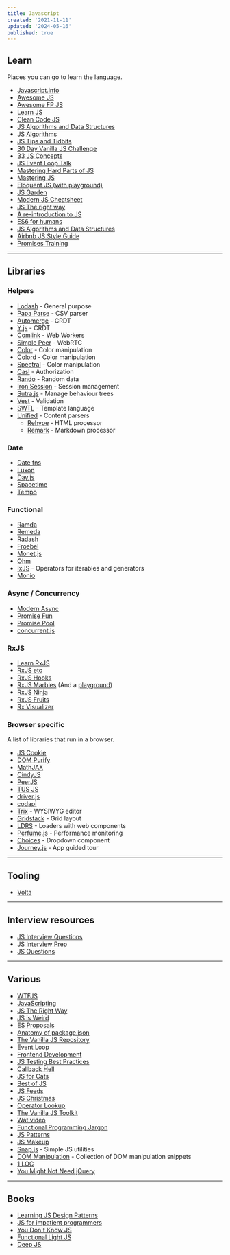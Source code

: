 ```yaml
---
title: Javascript
created: '2021-11-11'
updated: '2024-05-16'
published: true
---
```


## Learn

Places you can go to learn the language.

-   [Javascript.info](https://javascript.info/)
-   [Awesome JS](https://github.com/sorrycc/awesome-javascript)
-   [Awesome FP JS](https://github.com/stoeffel/awesome-fp-js)
-   [Learn JS](https://gitbook.gitbook.io/learn-javascript/)
-   [Clean Code JS](https://github.com/ryanmcdermott/clean-code-javascript)
-   [JS Algorithms and Data Structures](https://github.com/trekhleb/javascript-algorithms)
-   [JS Algorithms](https://github.com/TheAlgorithms/Javascript)
-   [JS Tips and Tidbits](https://github.com/nas5w/javascript-tips-and-tidbits)
-   [30 Day Vanilla JS Challenge](https://javascript30.com/)
-   [33 JS Concepts](https://github.com/leonardomso/33-js-concepts)
-   [JS Event Loop Talk](https://maximorlov.com/javascript-event-loop-talk/)
-   [Mastering Hard Parts of JS](https://dev.to/internettradie/mastering-hard-parts-of-javascript-callbacks-i-3aj0)
-   [Mastering JS](https://masteringjs.io/)
-   [Eloquent JS (with playground)](https://try.javascript.org.pl/)
-   [JS Garden](https://bonsaiden.github.io/JavaScript-Garden/)
-   [Modern JS Cheatsheet](https://github.com/mbeaudru/modern-js-cheatsheet)
-   [JS The right way](https://jstherightway.org/)
-   [A re-introduction to JS](https://developer.mozilla.org/en-US/docs/Web/JavaScript/A_re-introduction_to_JavaScript)
-   [ES6 for humans](https://github.com/metagrover/ES6-for-humans)
-   [JS Algorithms and Data Structures](https://www.freecodecamp.org/learn/javascript-algorithms-and-data-structures/)
-   [Airbnb JS Style Guide](https://github.com/airbnb/javascript)
-   [Promises Training](https://github.com/henriqueinonhe/promises-training)

---

## Libraries

### Helpers

-   [Lodash](https://lodash.com/) - General purpose
-   [Papa Parse](https://github.com/mholt/PapaParse) - CSV parser
-   [Automerge](https://github.com/automerge/automerge) - CRDT
-   [Y.js](https://github.com/yjs/yjs) - CRDT
-   [Comlink](https://github.com/GoogleChromeLabs/comlink) - Web Workers
-   [Simple Peer](https://github.com/feross/simple-peer) - WebRTC
-   [Color](https://github.com/Qix-/color) - Color manipulation
-   [Colord](https://github.com/omgovich/colord) - Color manipulation
-   [Spectral](https://github.com/rvanwijnen/spectral.js) - Color manipulation
-   [Casl](https://github.com/stalniy/casl) - Authorization
-   [Rando](https://github.com/nastyox/Rando.js/) - Random data
-   [Iron Session](https://github.com/vvo/iron-session) - Session management
-   [Sutra.js](https://github.com/yantra-core/Sutra.js) - Manage behaviour trees
-   [Vest](https://github.com/ealush/vest) - Validation
-   [SWTL](https://github.com/thepassle/swtl) - Template language
-   [Unified](https://github.com/unifiedjs/unified) - Content parsers
    -   [Rehype](https://github.com/rehypejs/rehype) - HTML processor
    -   [Remark](https://github.com/remarkjs/remark) - Markdown processor

### Date

-   [Date fns](https://github.com/date-fns/date-fns)
-   [Luxon](https://github.com/moment/luxon/)
-   [Day.js](https://github.com/iamkun/dayjs)
-   [Spacetime](https://github.com/spencermountain/spacetime)
-   [Tempo](https://github.com/formkit/tempo)

### Functional

-   [Ramda](https://ramdajs.com/)
-   [Remeda](https://github.com/remeda/remeda)
-   [Radash](https://github.com/rayepps/radash)
-   [Froebel](https://github.com/MathisBullinger/froebel)
-   [Monet.js](https://github.com/monet/monet.js)
-   [Ohm](https://github.com/harc/ohm)
-   [IxJS](https://github.com/ReactiveX/IxJS) - Operators for iterables and generators
-   [Monio](https://github.com/getify/monio)

### Async / Concurrency

-   [Modern Async](https://github.com/nicolas-van/modern-async)
-   [Promise Fun](https://github.com/sindresorhus/promise-fun)
-   [Promise Pool](https://github.com/supercharge/promise-pool)
-   [concurrent.js](https://github.com/bitair-org/concurrent.js)

### RxJS

-   [Learn RxJS](https://www.learnrxjs.io/)
-   [RxJS etc](https://github.com/cartant/rxjs-etc)
-   [RxJS Hooks](https://github.com/LeetCode-OpenSource/rxjs-hooks)
-   [RxJS Marbles](https://github.com/cartant/rxjs-marbles) (And a [playground](https://rxmarbles.com/))
-   [RxJS Ninja](https://github.com/rxjs-ninja/rxjs-ninja)
-   [RxJS Fruits](https://www.rxjs-fruits.com)
-   [Rx Visualizer](https://rxviz.com/)

### Browser specific

A list of libraries that run in a browser.

-   [JS Cookie](https://github.com/js-cookie/js-cookie)
-   [DOM Purify](https://github.com/cure53/DOMPurify)
-   [MathJAX](https://github.com/mathjax/MathJax)
-   [CindyJS](https://github.com/CindyJS/CindyJS)
-   [PeerJS](https://github.com/peers/peerjs)
-   [TUS JS](https://github.com/tus/tus-js-client)
-   [driver.js](https://github.com/kamranahmedse/driver.js)
-   [codapi](https://github.com/nalgeon/codapi-js)
-   [Trix](https://github.com/basecamp/trix) - WYSIWYG editor
-   [Gridstack](https://github.com/gridstack/gridstack.js) - Grid layout
-   [LDRS](https://github.com/GriffinJohnston/ldrs) - Loaders with web components
-   [Perfume.js](https://github.com/Zizzamia/perfume.js) - Performance monitoring
-   [Choices](https://github.com/Choices-js/Choices) - Dropdown component
-   [Journey.js](https://github.com/williamtroup/Journey.js) - App guided tour

---

## Tooling

-   [Volta](https://volta.sh/)

---

## Interview resources

-   [JS Interview Questions](https://mindmajix.com/javascript-interview-questions)
-   [JS Interview Prep](https://www.freecodecamp.org/news/javascript-interview-prep-cheatsheet/)
-   [JS Questions](https://github.com/lydiahallie/javascript-questions)

---

## Various

-   [WTFJS](https://github.com/denysdovhan/wtfjs)
-   [JavaScripting](https://www.javascripting.com/)
-   [JS The Right Way](https://jstherightway.org/)
-   [JS is Weird](https://jsisweird.com/)
-   [ES Proposals](https://www.proposals.es/)
-   [Anatomy of package.json](https://docs.npmjs.com/cli/v8/configuring-npm/package-json)
-   [The Vanilla JS Repository](https://vanillalist.top/)
-   [Event Loop](https://maximorlov.com/javascript-event-loop-talk/)
-   [Frontend Development](https://github.com/codingknite/frontend-development)
-   [JS Testing Best Practices](https://github.com/goldbergyoni/javascript-testing-best-practices)
-   [Callback Hell](http://callbackhell.com/)
-   [JS for Cats](http://jsforcats.com/)
-   [Best of JS](https://bestofjs.org/)
-   [JS Feeds](https://jsfeeds.com/)
-   [JS Christmas](https://www.javascript.christmas/)
-   [Operator Lookup](https://www.joshwcomeau.com/operator-lookup/)
-   [The Vanilla JS Toolkit](https://vanillajstoolkit.com/)
-   [Wat video](https://www.destroyallsoftware.com/talks/wat)
-   [Functional Programming Jargon](https://github.com/hemanth/functional-programming-jargon)
-   [JS Patterns](https://javascriptpatterns.vercel.app/patterns)
-   [JS Makeup](https://javascript.makeup/file/default)
-   [Snap.js](https://thescottyjam.github.io/snap.js) - Simple JS utilities
-   [DOM Manipulation](https://phuoc.ng/collection/html-dom/) - Collection of DOM manipulation snippets
-   [1 LOC](https://phuoc.ng/collection/1-loc/)
-   [You Might Not Need jQuery](https://youmightnotneedjquery.com/)

---

## Books

-   [Learning JS Design Patterns](https://www.patterns.dev/posts#design-patterns)
-   [JS for impatient programmers](https://exploringjs.com/impatient-js/toc.html)
-   [You Don't Know JS](https://github.com/getify/You-Dont-Know-JS/blob/1st-ed/README.md)
-   [Functional Light JS](https://github.com/getify/functional-light-js)
-   [Deep JS](https://exploringjs.com/deep-js/index.html)
